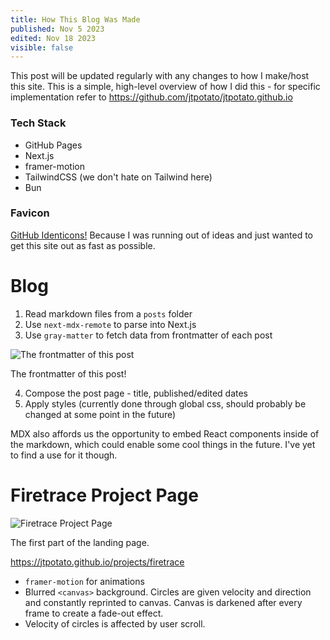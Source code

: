 ```yaml
---
title: How This Blog Was Made
published: Nov 5 2023
edited: Nov 18 2023
visible: false
---
```

This post will be updated regularly with any changes to how I make/host this site. This is a simple, high-level overview of how I did this - for specific implementation refer to https://github.com/jtpotato/jtpotato.github.io

### **Tech Stack**

- GitHub Pages
- Next.js
- framer-motion
- TailwindCSS (we don't hate on Tailwind here)
- Bun

### **Favicon**

[GitHub Identicons!](https://github.blog/2013-08-14-identicons/) Because I was running out of ideas and just wanted to get this site out as fast as possible.

# Blog

1. Read markdown files from a `posts` folder
2. Use `next-mdx-remote` to parse into Next.js
3. Use `gray-matter` to fetch data from frontmatter of each post

![The frontmatter of this post](https://github.com/jtpotato/jtpotato.github.io/assets/58995538/3a88153e-0c05-41ff-b20a-35398d3063c7)


The frontmatter of this post!

4. Compose the post page - title, published/edited dates
5. Apply styles (currently done through global css, should probably be changed at some point in the future)

MDX also affords us the opportunity to embed React components inside of the markdown, which could enable some cool things in the future. I've yet to find a use for it though.

# Firetrace Project Page

![Firetrace Project Page](https://github.com/jtpotato/jtpotato.github.io/assets/58995538/91e22ed8-444d-4cde-9751-40fadde9d960)


The first part of the landing page.

https://jtpotato.github.io/projects/firetrace

- `framer-motion` for animations
- Blurred `<canvas>` background. Circles are given velocity and direction and constantly reprinted to canvas. Canvas is darkened after every frame to create a fade-out effect.
- Velocity of circles is affected by user scroll.